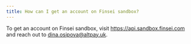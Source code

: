 ```yaml
---
title: How can I get an account on Finsei sandbox?
---
```


To get an account on Finsei sandbox, visit <a href="https://api.sandbox.finsei.com" target="_blank" rel="noopener noreferrer"> https://api.sandbox.finsei.com</a>
 and reach out to 
<a href="mailto:dina.osipova@altpay.uk">dina.osipova@altpay.uk</a>.